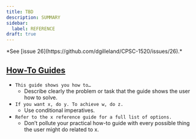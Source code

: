 ```yaml
---
title: TBD
description: SUMMARY
sidebar:
  label: REFERENCE
draft: true
---
```



<Aside title="Work-In-Progress (WIP)" type="caution">
*See [issue 26](https://github.com/dgilleland/CPSC-1520/issues/26).*
</Aside>

## [How-To Guides](https://diataxis.fr/how-to-guides/#the-language-of-how-to-guides)

- `This guide shows you how to…`
  - Describe clearly the problem or task that the guide shows the user how to solve.
- `If you want x, do y. To achieve w, do z.`
  - Use conditional imperatives.
- `Refer to the x reference guide for a full list of options.`
  - Don’t pollute your practical how-to guide with every possible thing the user might do related to x.



<LinkCard title="Back to Author Guide" href="/CPSC-1520/about/author-guide/" />
